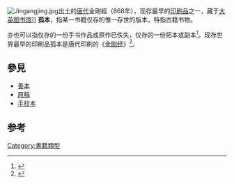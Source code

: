 {{expand|time=2014-06-05T10:00:53+00:00}}
[[File:Jingangjing.jpg|thumb]]出土的[[唐代|唐代]]金剛經（868年），现存最早的[[印刷品|印刷品]]之一，藏于[[大英图书馆|大英图书馆]]]]
'''孤本'''，指某一书籍仅存的惟一存世的版本，特指古籍书物。

亦也可以指仅存的一份手书作品或原作已佚失，仅存的一份拓本或副本<ref>{{cite news|title=孤本、善本与珍本的概念|url=http://news.xinhuanet.com/collection/2003-06/18/content_925655.htm|accessdate=2014-06-05|newspaper=新华网|archive-date=2012-07-30|archive-url=https://web.archive.org/web/20120730072343/http://news.xinhuanet.com/collection/2003-06/18/content_925655.htm|dead-url=no}}</ref>。现存世界最早的印刷品孤本是唐代印刷的《[[金刚经|金刚经]]》<ref>{{cite news|title=何谓“善本”、“孤本”与“珍本”|url=http://fj.sina.com.cn/news/city/putian/anecdotes/2013-11-29/11094732.html|accessdate=2014-06-05|newspaper=新浪|archive-url=https://web.archive.org/web/20140606232115/http://fj.sina.com.cn/news/city/putian/anecdotes/2013-11-29/11094732.html|archive-date=2014-06-06|dead-url=yes}}</ref>。

== 參見 ==

*[[善本|善本]]
*[[原稿|原稿]]
*[[手抄本|手抄本]]

==参考==
{{reflist}}
[[Category:書籍類型|Category:書籍類型]]